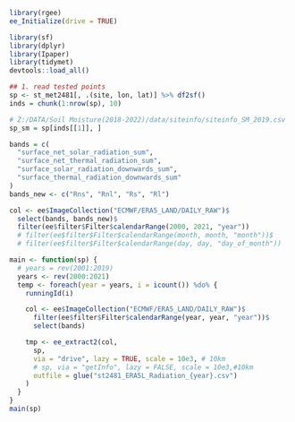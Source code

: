 ```r
library(rgee)
ee_Initialize(drive = TRUE)

library(sf)
library(dplyr)
library(Ipaper)
library(tidymet)
devtools::load_all()

## 1. read tested points
sp <- st_met2481[, .(site, lon, lat)] %>% df2sf()
inds = chunk(1:nrow(sp), 10)

# Z:/DATA/Soil Moisture(2018-2022)/data/siteinfo/siteinfo_SM_2019.csv
sp_sm = sp[inds[[1]], ]
```

```r
bands = c(
  "surface_net_solar_radiation_sum", 
  "surface_net_thermal_radiation_sum", 
  "surface_solar_radiation_downwards_sum", 
  "surface_thermal_radiation_downwards_sum"
)
bands_new <- c("Rns", "Rnl", "Rs", "Rl")

col <- ee$ImageCollection("ECMWF/ERA5_LAND/DAILY_RAW")$
  select(bands, bands_new)$
  filter(ee$filter$Filter$calendarRange(2000, 2021, "year"))
  # filter(ee$filter$Filter$calendarRange(month, month, "month"))$
  # filter(ee$filter$Filter$calendarRange(day, day, "day_of_month"))
```

```r
main <- function(sp) {
  # years = rev(2001:2019)
  years <- rev(2000:2021)
  temp <- foreach(year = years, i = icount()) %do% {
    runningId(i)

    col <- ee$ImageCollection("ECMWF/ERA5_LAND/DAILY_RAW")$
      filter(ee$filter$Filter$calendarRange(year, year, "year"))$
      select(bands)

    tmp <- ee_extract2(col,
      sp,
      via = "drive", lazy = TRUE, scale = 10e3, # 10km
      # sp, via = "getInfo", lazy = FALSE, scale = 10e3,#10km
      outfile = glue("st2481_ERA5L_Radiation_{year}.csv")
    )
  }
}
main(sp)
```
